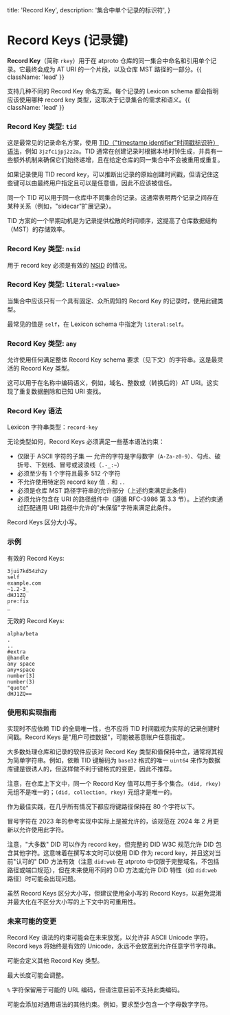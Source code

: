   title: 'Record Key',
  description:
    '集合中单个记录的标识符',
}

# Record Keys (记录键)

**Record Key**（简称 `rkey`）用于在 atproto 仓库的同一集合中命名和引用单个记录。它最终会成为 AT URI 的一个片段，以及仓库 MST 路径的一部分。{{ className: 'lead' }}

支持几种不同的 Record Key 命名方案。每个记录的 Lexicon schema 都会指明应该使用哪种 record key 类型，这取决于记录集合的需求和语义。{{ className: 'lead' }}


### Record Key 类型: `tid`

这是最常见的记录命名方案，使用 [TID（"timestamp identifier"时间戳标识符）语法](/specs/tid)，例如 `3jzfcijpj2z2a`。TID 通常在创建记录时根据本地时钟生成，并具有一些额外机制来确保它们始终递增，且在给定仓库的同一集合中不会被重用或重复。

如果记录使用 TID record key，可以推断出记录的原始创建时间戳，但请记住这些键可以由最终用户指定且可以是任意值，因此不应该被信任。

同一个 TID 可以用于同一仓库中不同集合的记录。这通常表明两个记录之间存在某种关系（例如，"sidecar"扩展记录）。

TID 方案的一个早期动机是为记录提供松散的时间顺序，这提高了仓库数据结构（MST）的存储效率。

### Record Key 类型: `nsid`

用于 record key 必须是有效的 [NSID](/specs/nsid) 的情况。

### Record Key 类型: `literal:<value>`

当集合中应该只有一个具有固定、众所周知的 Record Key 的记录时，使用此键类型。

最常见的值是 `self`，在 Lexicon schema 中指定为 `literal:self`。

### Record Key 类型: `any`

允许使用任何满足整体 Record Key schema 要求（见下文）的字符串。这是最灵活的 Record Key 类型。

这可以用于在名称中编码语义，例如，域名、整数或（转换后的）AT URI。这实现了重复数据删除和已知 URI 查找。


### Record Key 语法

Lexicon 字符串类型：`record-key`

无论类型如何，Record Keys 必须满足一些基本语法约束：

- 仅限于 ASCII 字符的子集 — 允许的字符是字母数字（`A-Za-z0-9`）、句点、破折号、下划线、冒号或波浪线（`.-_:~`）
- 必须至少有 1 个字符且最多 512 个字符
- 不允许使用特定的 record key 值 `.` 和 `..`
- 必须是仓库 MST 路径字符串的允许部分（上述约束满足此条件）
- 必须允许包含在 URI 的路径组件中（遵循 RFC-3986 第 3.3 节）。上述约束通过匹配通用 URI 路径中允许的"未保留"字符来满足此条件。

Record Keys 区分大小写。


### 示例

有效的 Record Keys:

```
3jui7kd54zh2y
self
example.com
~1.2-3_
dHJ1ZQ
pre:fix
_
```

无效的 Record Keys:

```
alpha/beta
.
..
#extra
@handle
any space
any+space
number[3]
number(3)
"quote"
dHJ1ZQ==
```

### 使用和实现指南

实现时不应依赖 TID 的全局唯一性，也不应将 TID 时间戳视为实际的记录创建时间戳。Record Keys 是"用户可控数据"，可能被恶意账户任意指定。

大多数处理仓库和记录的软件应该对 Record Key 类型和值保持中立，通常将其视为简单字符串。例如，依赖 TID 键解码为 `base32` 格式的唯一 `uint64` 来作为数据库键是很诱人的，但这样做不利于键格式的变更，因此不推荐。

注意，在仓库上下文中，同一个 Record Key 值可以用于多个集合。`(did, rkey)` 元组不是唯一的；`(did, collection, rkey)` 元组才是唯一的。

作为最佳实践，在几乎所有情况下都应将键路径保持在 80 个字符以下。

冒号字符在 2023 年的参考实现中实际上是被允许的，该规范在 2024 年 2 月更新以允许使用此字符。

注意，"大多数" DID 可以作为 record key，但完整的 DID W3C 规范允许 DID 包含其他字符。这意味着在撰写本文时可以使用 DID 作为 record key，并且这对当前"认可的" DID 方法有效（注意 `did:web` 在 atproto 中仅限于完整域名，不包括路径或端口规范），但在未来使用不同的 DID 方法或允许 DID 特性（如 `did:web` 路径）时可能会出现问题。

虽然 Record Keys 区分大小写，但建议使用全小写的 Record Keys，以避免混淆并最大化在不区分大小写的上下文中的可重用性。

### 未来可能的变更

Record Key 语法的约束可能会在未来放宽，以允许非 ASCII Unicode 字符。Record keys 将始终是有效的 Unicode，永远不会放宽到允许任意字节字符串。

可能会定义其他 Record Key 类型。

最大长度可能会调整。

`%` 字符保留用于可能的 URL 编码，但请注意目前不支持此类编码。

可能会添加对通用语法的其他约束。例如，要求至少包含一个字母数字字符。
